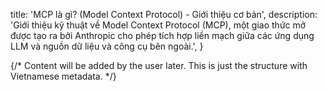 
  title: 'MCP là gì? (Model Context Protocol) - Giới thiệu cơ bản',
  description:
    'Giới thiệu kỹ thuật về Model Context Protocol (MCP), một giao thức mở được tạo ra bởi Anthropic cho phép tích hợp liền mạch giữa các ứng dụng LLM và nguồn dữ liệu và công cụ bên ngoài.',
}


{/* 
  Content will be added by the user later.
  This is just the structure with Vietnamese metadata.
*/}